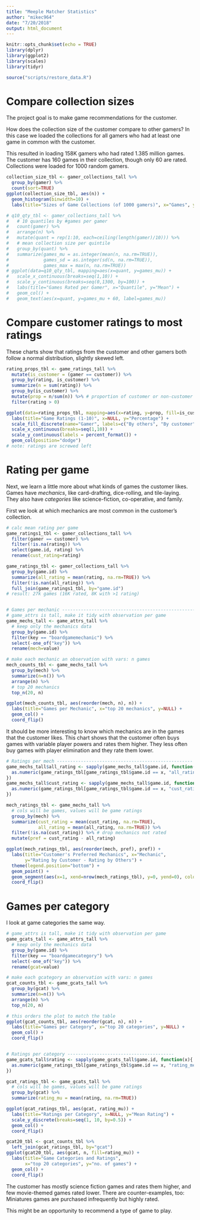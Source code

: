 ```yaml
---
title: "Meeple Matcher Statistics"
author: "mikec964"
date: "7/20/2018"
output: html_document
---
```


```r
knitr::opts_chunk$set(echo = TRUE)
library(dplyr)
library(ggplot2)
library(scales)
library(tidyr)

source("scripts/restore_data.R")
```

# Compare collection sizes
The project goal is to make game recommendations for the customer.

How does the collection size of the customer compare to other gamers?
In this case we loaded the collections for all gamers who had at least one game
in common with the customer.

This resulted in loading 158K gamers who had rated 1.385 million games. The
customer has 160 games in their collection, though only 60 are rated.
Collections were loaded for 1000 random gamers.
```r
collection_size_tbl <- gamer_collections_tall %>%
  group_by(gamer) %>%
  count(sort=TRUE)
ggplot(collection_size_tbl, aes(n)) +
  geom_histogram(binwidth=10) +
  labs(title="Sizes of Game Collections (of 1000 gamers)", x="Games", y="No. of Gamers")
```

```r
# q10_qty_tbl <- gamer_collections_tall %>%
#   # 10 quantiles by #games per gamer
#   count(gamer) %>%
#   arrange(n) %>%
#   mutate(quant = rep(1:10, each=ceiling(length(gamer)/10))) %>%
#   # mean collection size per quintile
#   group_by(quant) %>%
#   summarize(games_mu = as.integer(mean(n, na.rm=TRUE)),
#             games_sd = as.integer(sd(n, na.rm=TRUE)),
#             games_max = max(n, na.rm=TRUE))
# ggplot(data=q10_qty_tbl, mapping=aes(x=quant, y=games_mu)) +
#   scale_x_continuous(breaks=seq(1,10)) +
#   scale_y_continuous(breaks=seq(0,1300, by=100)) +
#   labs(title="Games Rated per Gamer", x="Quantile", y="Mean") +
#   geom_col() +
#   geom_text(aes(x=quant, y=games_mu + 60, label=games_mu))
```

# Compare customer ratings to most ratings
These charts show that ratings from the customer and other gamers both follow
a normal distribution, slightly skewed left.
```r
rating_props_tbl <- game_ratings_tall %>%
  mutate(is_customer = (gamer == customer)) %>%
  group_by(rating, is_customer) %>%
  summarize(n = sum(rating)) %>%
  group_by(is_customer) %>%
  mutate(prop = n/sum(n)) %>% # proportion of customer or non-customer votes
  filter(rating > 0)

ggplot(data=rating_props_tbl, mapping=aes(x=rating, y=prop, fill=is_customer)) +
  labs(title="Game Ratings (1-10)", x=NULL, y="Percentage") +
  scale_fill_discrete(name="Gamer", labels=c("By others", "By customer")) +
  scale_x_continuous(breaks=seq(1,10)) +
  scale_y_continuous(labels = percent_format()) +
  geom_col(position="dodge")
# note: ratings are screwed left
```

# Rating per game
Next, we learn a little more about what kinds of games the customer likes.
Games have *mechanics*, like card-drafting, dice-rolling, and tile-laying. They
also have *categories* like science-fiction, co-operative, and family.

First we look at which mechanics are most common in the customer's collection.
```r
# calc mean rating per game
game_ratings1_tbl <- gamer_collections_tall %>%
  filter(gamer == customer) %>%
  filter(!is.na(rating)) %>%
  select(game.id, rating) %>%
  rename(cust_rating=rating)

game_ratings_tbl <- gamer_collections_tall %>%
  group_by(game.id) %>%
  summarize(all_rating = mean(rating, na.rm=TRUE)) %>%
  filter(!is.nan(all_rating)) %>%
  full_join(game_ratings1_tbl, by="game.id")
# result: 27k games (16K rated, 8K with >1 rating)


# Games per mechanic ----------------------------------------------------
# game_attrs is tall, make it tidy with observation per game
game_mechs_tall <- game_attrs_tall %>%
  # keep only the mechanics data
  group_by(game.id) %>%
  filter(key == "boardgamemechanic") %>%
  select(-one_of("key")) %>%
  rename(mech=value)

# make each mechanic an observation with vars: n games
mech_counts_tbl <- game_mechs_tall %>%
  group_by(mech) %>%
  summarize(n=n()) %>%
  arrange(n) %>%
  # top 20 mechanics
  top_n(20, n)

ggplot(mech_counts_tbl, aes(reorder(mech, n), n)) +
  labs(title="Games per Mechanic", x="top 20 mechanics", y=NULL) +
  geom_col() +
  coord_flip()
```

It should be more interesting to know which mechanics are in the games that the
customer likes. This chart shows that the customer often buys games with
variable player powers and rates them higher. They less often buy games with
player elimination and they rate them lower.

```r
# Ratings per mech ---------------------------------------------------
game_mechs_tall$all_rating <- sapply(game_mechs_tall$game.id, function(x){
  as.numeric(game_ratings_tbl[game_ratings_tbl$game.id == x, "all_rating"])
})
game_mechs_tall$cust_rating <- sapply(game_mechs_tall$game.id, function(x){
  as.numeric(game_ratings_tbl[game_ratings_tbl$game.id == x, "cust_rating"])
})

mech_ratings_tbl <- game_mechs_tall %>%
  # cols will be games, values will be game ratings
  group_by(mech) %>%
  summarize(cust_rating = mean(cust_rating, na.rm=TRUE),
            all_rating = mean(all_rating, na.rm=TRUE)) %>%
  filter(!is.na(cust_rating)) %>% # drop mechanics not rated
  mutate(pref = cust_rating - all_rating)

ggplot(mech_ratings_tbl, aes(reorder(mech, pref), pref)) +
  labs(title="Customer's Preferred Mechanics", x="Mechanic", 
       y="Rating by Customer - Rating by Others") +
  theme(legend.position="bottom") +
  geom_point() +
  geom_segment(aes(x=1, xend=nrow(mech_ratings_tbl), y=0, yend=0), color="green") +
  coord_flip()
```

# Games per category
I look at game categories the same way.

```r
# game_attrs is tall, make it tidy with observation per game
game_gcats_tall <- game_attrs_tall %>%
  # keep only the mechanics data
  group_by(game.id) %>%
  filter(key == "boardgamecategory") %>%
  select(-one_of("key")) %>%
  rename(gcat=value)

# make each gcategory an observation with vars: n games
gcat_counts_tbl <- game_gcats_tall %>%
  group_by(gcat) %>%
  summarize(n=n()) %>%
  arrange(n) %>%
  top_n(20, n)

# this orders the plot to match the table
ggplot(gcat_counts_tbl, aes(reorder(gcat, n), n)) +
  labs(title="Games per Category", x="top 20 categories", y=NULL) +
  geom_col() +
  coord_flip()


# Ratings per category ----------------------------------------
game_gcats_tall$rating <- sapply(game_gcats_tall$game.id, function(x){
  as.numeric(game_ratings_tbl[game_ratings_tbl$game.id == x, "rating_mean"])
})

gcat_ratings_tbl <- game_gcats_tall %>%
  # cols will be games, values will be game ratings
  group_by(gcat) %>%
  summarize(rating_mu = mean(rating, na.rm=TRUE))

ggplot(gcat_ratings_tbl, aes(gcat, rating_mu)) +
  labs(title="Ratings per Category", x=NULL, y="Mean Rating") +
  scale_y_discrete(breaks=seq(1, 10, by=0.5)) +
  geom_col() +
  coord_flip()

gcat20_tbl <- gcat_counts_tbl %>%
  left_join(gcat_ratings_tbl, by="gcat")
ggplot(gcat20_tbl, aes(gcat, n, fill=rating_mu)) +
  labs(title="Game Categories and Ratings",
       x="top 20 categories", y="no. of games") +
  geom_col() +
  coord_flip()
```
The customer has mostly science fiction games and rates them higher, and few
movie-themed games rated lower. There are counter-examples, too: Miniatures
games are purchased infrequently but highly rated.

This might be an opportunity to recommend a type of game to play.
